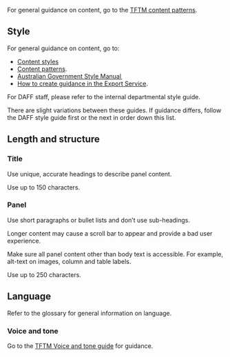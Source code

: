 For general guidance on content, go to the [TFTM content patterns](/content/content-patterns).

## Style

For general guidance on content, go to:

- [Content styles](/content/content-styles)
- [Content patterns](/content/content-patterns).
- [Australian Government Style Manual  ](https://www.stylemanual.gov.au)
- [How to create guidance in the Export Service](/guides/how-to-create-guidance).

For DAFF staff, please refer to the internal departmental style guide.

There are slight variations between these guides. If guidance differs, follow the DAFF style guide first or the next in order down this list.

## Length and structure

### Title

Use unique, accurate headings to describe panel content.

Use up to 150 characters.

### Panel

Use short paragraphs or bullet lists and don’t use sub-headings.

Longer content may cause a scroll bar to appear and provide a bad user experience.

Make sure all panel content other than body text is accessible. For example, alt-text on images, column and table labels.

Use up to 250 characters.

## Language

Refer to the glossary for general information on language.

### Voice and tone

Go to the [TFTM Voice and tone guide](/content/voice-and-tone) for guidance.
